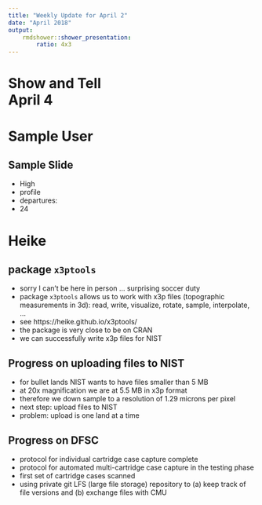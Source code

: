 ```yaml
---
title: "Weekly Update for April 2"
date: "April 2018"
output: 
    rmdshower::shower_presentation:
        ratio: 4x3
---
```


# Show and Tell <br> April 4

# Sample User

## Sample Slide

- High
- profile
- departures:
- 24

# Heike

## package `x3ptools`

- sorry I can't be here in person ... surprising soccer duty
- package `x3ptools` allows us to work with x3p files (topographic measurements in 3d):
read, write, visualize, rotate, sample, interpolate, ...
- see https://heike.github.io/x3ptools/
- the package is very close to be on CRAN
- we can successfully write x3p files for NIST

## Progress on uploading files to NIST

- for bullet lands NIST wants to have files smaller than 5 MB
- at 20x magnification we are at 5.5 MB in x3p format
- therefore we down sample to a resolution of 1.29 microns per pixel
- next step: upload files to NIST
- problem: upload is one land at a time 

## Progress on DFSC

- protocol for individual cartridge case capture complete
- protocol for automated multi-cartridge case capture in the testing phase
- first set of cartridge cases scanned 
- using private git LFS (large file storage) repository to (a) keep track of file versions and (b) exchange files with CMU

